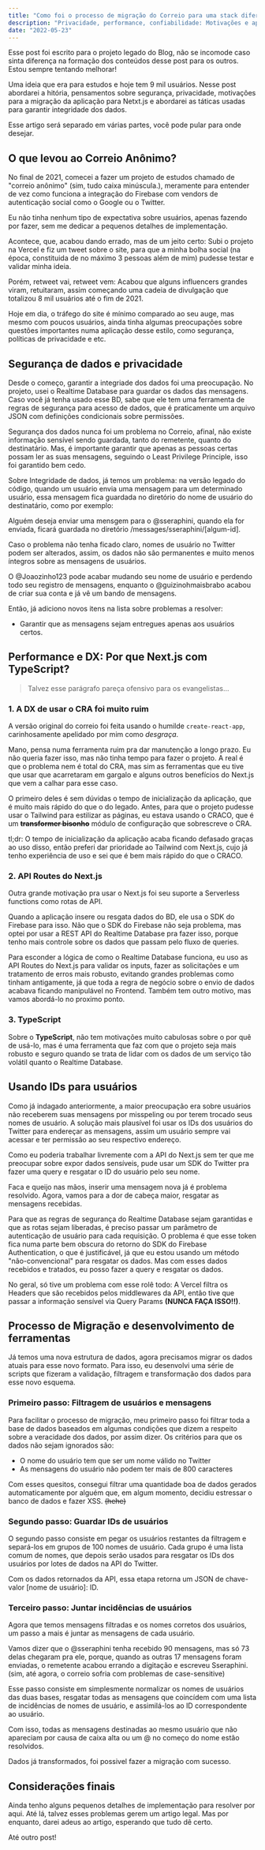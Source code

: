 ---
title: "Como foi o processo de migração do Correio para uma stack diferente"
description: "Privacidade, performance, confiabilidade: Motivações e aprendizados sobre a mudança de stack."
date: "2022-05-23"
---

Esse post foi escrito para o projeto legado do Blog, não se incomode caso sinta diferença na formação dos conteúdos desse post para os outros. Estou sempre tentando melhorar!

Uma ideia que era para estudos e hoje tem 9 mil usuários. Nesse post abordarei a hitória, pensamentos sobre segurança, privacidade, motivações para a migração da aplicação para Netxt.js e abordarei as táticas usadas para garantir integridade dos dados.

Esse artigo será separado em várias partes, você pode pular para onde desejar.

## O que levou ao Correio Anônimo?

No final de 2021, comecei a fazer um projeto de estudos chamado de "correio anônimo" (sim, tudo caixa minúscula.), meramente para entender de vez como funciona a integração do Firebase com vendors de autenticação social como o Google ou o Twitter.

Eu não tinha nenhum tipo de expectativa sobre usuários, apenas fazendo por fazer, sem me dedicar a pequenos detalhes de implementação.

Acontece, que, acabou dando errado, mas de um jeito certo: Subi o projeto na Vercel e fiz um tweet sobre o site, para que a minha bolha social (na época, constituida de no máximo 3 pessoas além de mim) pudesse testar e validar minha ideia.

Porém, retweet vai, retweet vem: Acabou que alguns influencers grandes viram, retuitaram, assim começando uma cadeia de divulgação que totalizou 8 mil usuários até o fim de 2021.

Hoje em dia, o tráfego do site é mínimo comparado ao seu auge, mas mesmo com poucos usuários, ainda tinha algumas preocupações sobre questões importantes numa aplicação desse estilo, como segurança, políticas de privacidade e etc.

## Segurança de dados e privacidade

Desde o começo, garantir a integriade dos dados foi uma preocupação. No projeto, usei o Realtime Database para guardar os dados das mensagens. Caso você já tenha usado esse BD, sabe que ele tem uma ferramenta de regras de segurança para acesso de dados, que é praticamente um arquivo JSON com definições condicionais sobre permissões.

Segurança dos dados nunca foi um problema no Correio, afinal, não existe informação sensível sendo guardada, tanto do remetente, quanto do destinatário. Mas, é importante garantir que apenas as pessoas certas possam ler as suas mensagens, seguindo o Least Privilege Principle, isso foi garantido bem cedo.

Sobre Integridade de dados, já temos um problema: na versão legado do código, quando um usuário envia uma mensagem para um determinado usuário, essa mensagem fica guardada no diretório do nome de usuário do destinatário, como por exemplo:

Alguém deseja enviar uma mensgem para o @sseraphini, quando ela for enviada, ficará guardada no diretório /messages/sseraphini/[algum-id].

Caso o problema não tenha ficado claro, nomes de usuário no Twitter podem ser alterados, assim, os dados não são permanentes e muito menos íntegros sobre as mensagens de usuários.

O @Joaozinho123 pode acabar mudando seu nome de usuário e perdendo todo seu registro de mensagens, enquanto o @guizinohmaisbrabo acabou de criar sua conta e já vê um bando de mensagens.

Então, já adiciono novos itens na lista sobre problemas a resolver:

- Garantir que as mensagens sejam entregues apenas aos usuários certos.

## Performance e DX: Por que Next.js com TypeScript?

> Talvez esse parágrafo pareça ofensivo para os evangelistas...

### 1. A DX de usar o CRA foi muito ruim

A versão original do correio foi feita usando o humilde `create-react-app`, carinhosamente apelidado por mim como _desgraça_.

Mano, pensa numa ferramenta ruim pra dar manutenção a longo prazo. Eu não queria fazer isso, mas não tinha tempo para fazer o projeto.
A real é que o problema nem é total do CRA, mas sim as ferramentas que eu tive que usar que acarretaram em gargalo e alguns outros benefícios do Next.js que vem a calhar para esse caso.

O primeiro deles é sem dúvidas o tempo de inicialização da aplicação, que é muito mais rápido do que o do legado. Antes, para que o projeto pudesse usar o Tailwind para estilizar as páginas, eu estava usando o CRACO, que é um ~~**transformer bisonho**~~ módulo de configuração que sobrescreve o CRA.

tl;dr: O tempo de inicialização da aplicação acaba ficando defasado graças ao uso disso, então preferi dar prioridade ao Tailwind com Next.js, cujo já tenho experiência de uso e sei que é bem mais rápido do que o CRACO.

### 2. API Routes do Next.js

Outra grande motivação pra usar o Next.js foi seu suporte a Serverless functions como rotas de API.

Quando a aplicação insere ou resgata dados do BD, ele usa o SDK do Firebase para isso. Não que o SDK do Firebase não seja problema, mas optei por usar a REST API do Realtime Database pra fazer isso, porque tenho mais controle sobre os dados que passam pelo fluxo de queries.

Para esconder a lógica de como o Realtime Database funciona, eu uso as API Routes do Next.js para validar os inputs, fazer as solicitações e um tratamento de erros mais robusto, evitando grandes problemas como tinham antigamente, já que toda a regra de negócio sobre o envio de dados acabava ficando manipulável no Frontend. Também tem outro motivo, mas vamos abordá-lo no proximo ponto.

### 3. TypeScript

Sobre o **TypeScript**, não tem motivações muito cabulosas sobre o por quê de usá-lo, mas é uma ferramenta que faz com que o projeto seja mais robusto e seguro quando se trata de lidar com os dados de um serviço tão volátil quanto o Realtime Database.

## Usando IDs para usuários

Como já indagado anteriormente, a maior preocupação era sobre usuários não receberem suas mensagens por misspeling ou por terem trocado seus nomes de usuário.
A solução mais plausível foi usar os IDs dos usuários do Twitter para endereçar as mensagens, assim um usuário sempre vai acessar e ter permissão ao seu respectivo endereço.

Como eu poderia trabalhar livremente com a API do Next.js sem ter que me preocupar sobre expor dados sensíveis, pude usar um SDK do Twitter pra fazer uma query e resgatar o ID do usuário pelo seu nome.

Faca e queijo nas mãos, inserir uma mensagem nova já é problema resolvido. Agora, vamos para a dor de cabeça maior, resgatar as mensagens recebidas.

Para que as regras de segurança do Realtime Database sejam garantidas e que as rotas sejam liberadas, é preciso passar um parâmetro de autenticação de usuário para cada requisição. O problema é que esse token fica numa parte bem obscura do retorno do SDK do Firebase Authentication, o que é justificável, já que eu estou usando um método "não-convencional" para resgatar os dados. Mas com esses dados recebidos e tratados, eu posso fazer a query e resgatar os dados.

No geral, só tive um problema com esse rolê todo: A Vercel filtra os Headers que são recebidos pelos middlewares da API, então tive que passar a informação sensível via Query Params **(NUNCA FAÇA ISSO!!)**.

## Processo de Migração e desenvolvimento de ferramentas

Já temos uma nova estrutura de dados, agora precisamos migrar os dados atuais para esse novo formato. Para isso, eu desenvolvi uma série de scripts que fizeram a validação, filtragem e transformação dos dados para esse novo esquema.

### Primeiro passo: Filtragem de usuários e mensagens

Para facilitar o processo de migração, meu primeiro passo foi filtrar toda a base de dados baseados em algumas condições que dizem a respeito sobre a veracidade dos dados, por assim dizer. Os critérios para que os dados não sejam ignorados são:

- O nome do usuário tem que ser um nome válido no Twitter
- As mensagens do usuário não podem ter mais de 800 caracteres

Com esses quesitos, consegui filtrar uma quantidade boa de dados gerados automaticamente por alguém que, em algum momento, decidiu estressar o banco de dados e fazer XSS. ~~(hehe)~~

### Segundo passo: Guardar IDs de usuários

O segundo passo consiste em pegar os usuários restantes da filtragem e separá-los em grupos de 100 nomes de usuário. Cada grupo é uma lista comum de nomes, que depois serão usados para resgatar os IDs dos usuários por lotes de dados na API do Twitter.

Com os dados retornados da API, essa etapa retorna um JSON de chave-valor [nome de usuário]: ID.

### Terceiro passo: Juntar incidências de usuários

Agora que temos mensagens filtradas e os nomes corretos dos usuários, um passo a mais é juntar as mensagens de cada usuário.

Vamos dizer que o @sseraphini tenha recebido 90 mensagens, mas só 73 delas chegaram pra ele, porque, quando as outras 17 mensagens foram enviadas, o remetente acabou errando a digitação e escreveu Sseraphini. (sim, até agora, o correio sofria com problemas de case-sensitive)

Esse passo consiste em simplesmente normalizar os nomes de usuários das duas bases, resgatar todas as mensagens que coincídem com uma lista de incidências de nomes de usuário, e assimilá-los ao ID correspondente ao usuário.

Com isso, todas as mensagens destinadas ao mesmo usuário que não apareciam por causa de caixa alta ou um @ no começo do nome estão resolvidos.

Dados já transformados, foi possivel fazer a migração com sucesso.

## Considerações finais

Ainda tenho alguns pequenos detalhes de implementação para resolver por aqui. Até lá, talvez esses problemas gerem um artigo legal. Mas por enquanto, darei adeus ao artigo, esperando que tudo dê certo.

Até outro post!
